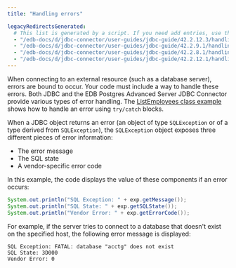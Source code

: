 ```yaml
---
title: "Handling errors"

legacyRedirectsGenerated:
  # This list is generated by a script. If you need add entries, use the `legacyRedirects` key.
  - "/edb-docs/d/jdbc-connector/user-guides/jdbc-guide/42.2.12.3/handling_errors.html"
  - "/edb-docs/d/jdbc-connector/user-guides/jdbc-guide/42.2.9.1/handling_errors.html"
  - "/edb-docs/d/jdbc-connector/user-guides/jdbc-guide/42.2.8.1/handling_errors.html"
  - "/edb-docs/d/jdbc-connector/user-guides/jdbc-guide/42.2.12.1/handling_errors.html"
---
```


<div id="handling_errors" class="registered_link"></div>

When connecting to an external resource (such as a database server), errors are bound to occur. Your code must include a way to handle these errors. Both JDBC and the EDB Postgres Advanced Server JDBC Connector provide various types of error handling. The [ListEmployees class example](./#using_the_advanced_server_jdbc_connector_with_java_applications) shows how to handle an error using `try/catch` blocks.

When a JDBC object returns an error (an object of type `SQLException` or of a type derived from `SQLException`), the `SQLException` object exposes three different pieces of error information:

-   The error message
-   The SQL state
-   A vendor-specific error code

In this example, the code displays the value of these components if an error occurs:

```java
System.out.println("SQL Exception: " + exp.getMessage());
System.out.println("SQL State: " + exp.getSQLState());
System.out.println("Vendor Error: " + exp.getErrorCode());
```

For example, if the server tries to connect to a database that doesn't exist on the specified host, the following error message is displayed:

```
SQL Exception: FATAL: database "acctg" does not exist
SQL State: 3D000
Vendor Error: 0
```
